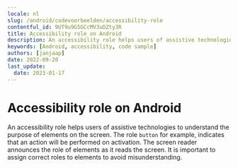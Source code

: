 ```yaml
---
locale: nl
slug: /android/codevoorbeelden/accessibility-role
contentful_id: 9UT9u9G5GCcMV3uDZty3R
title: Accessibility role on Android
description: An accessibility role helps users of assistive technologies to understand the purpose of elements on the screen.
keywords: [Android, accessibility, code sample]
authors: [janjaap]
date: 2022-09-20
last_update:
  date: 2023-01-17
---
```


# Accessibility role on Android

An accessibility role helps users of assistive technologies to understand the purpose of elements on the screen. The role `button` for example, indicates that an action will be performed on activation. The screen reader announces the role of elements as it reads the screen. It is important to assign correct roles to elements to avoid misunderstanding.

<CodeSample id="accessibility-role" locale="nl" platform="android"/>
